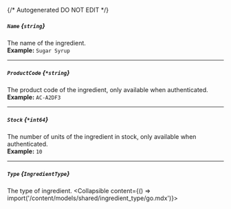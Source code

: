 {/* Autogenerated DO NOT EDIT  */}

##### `Name` *{`string`}*
The name of the ingredient.
<br/>
**Example:** `Sugar Syrup`

---
##### `ProductCode` *{`*string`}*
The product code of the ingredient, only available when authenticated.
<br/>
**Example:** `AC-A2DF3`

---
##### `Stock` *{`*int64`}*
The number of units of the ingredient in stock, only available when authenticated.
<br/>
**Example:** `10`

---
##### `Type` *{`IngredientType`}*
The type of ingredient.
<Collapsible content={() => import('/content/models/shared/ingredient_type/go.mdx')}>
</Collapsible>

